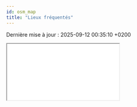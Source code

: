 ```yaml
---
id: osm_map
title: "Lieux fréquentés"
---
```


<p>Dernière mise à jour : 2025-09-12 00:35:10 +0200</p>

<div style={{"width": "100%", "height": "80vh"}}>
  <iframe
    src="/osm_map.html"
    style={{"border": "none", "width": "100%", "height": "100%"}}
    allowFullScreen
  />
</div>
